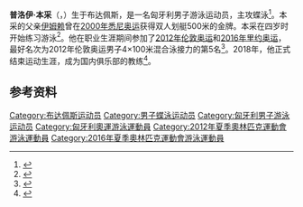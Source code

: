 {{NoteTA|G1=Aquatics}}
{{Infobox swimmer
| name           = 普洛伊·本采
| image          = 
| nationality    = {{HUN}}
| strokes        = [[蝶泳|蝶泳]]
| birth_date     = {{Birth date and age|1991|10|27|df=y}}
| birth_place    = {{HUN}}[[布达佩斯|布达佩斯]]
| show-medals    = yes
| medaltemplates =
{{MedalSport|男子[[游泳|游泳]]}}
{{MedalCountry|{{HUN}}}}
{{MedalCompetition|[[欧洲游泳锦标赛|欧洲游泳锦标赛]]}}
{{MedalBronze|[[2014年欧洲游泳锦标赛|2014 柏林]]|4×100米混合泳接力}}
{{MedalCompetition|欧洲青年游泳锦标赛}}
{{MedalSilver|2009 布拉格|100米蝶泳}}
{{MedalBronze|2009 布拉格|4×100米混合泳接力}}
}}
{{Eastern name order|匈牙利语|匈牙利人名}}
'''普洛伊·本采'''（{{lang-hu|Pulai Bence}}，{{bd|1991年|10月27日||}}）生于布达佩斯，是一名匈牙利男子游泳运动员，主攻蝶泳<ref>{{cite web|url=http://www.london2012.com/athlete/pulai-bence-1121250/|title=Bence Pulai|work=London 2012|accessdate=2020-07-29|archiveurl=https://web.archive.org/web/20130426143323/http://www.london2012.com/athlete/pulai-bence-1121250/|archivedate=2013-04-26}}</ref>。本采的父亲[[普洛伊·伊姆赖|伊姆赖]]曾在[[2000年夏季奥林匹克运动会|2000年悉尼奥运]]获得双人划艇500米的金牌。本采在四岁时开始练习游泳<ref>{{cite web|url=http://olimpia.hu/sw-pulai-bence|script-title=hu:Pulai Bence|work={{lang|hu|Magyar Olimpiai Bizottság}}|accessdate=2020-07-29|archiveurl=https://web.archive.org/web/20181201130747/http://olimpia.hu/sw-pulai-bence|archivedate=2018-12-01}}</ref>。他在职业生涯期间参加了[[2012年夏季奥林匹克运动会|2012年伦敦奥运]]和[[2016年夏季奥林匹克运动会|2016年里约奥运]]，最好名次为2012年伦敦奥运男子4×100米混合泳接力的第5名<ref>{{cite web|url=https://www.sports-reference.com/olympics/athletes/pu/bence-pulai-1.html|title=Benci Pulai|work=Sport Reference|accessdate=2020-07-29|archiveurl=https://web.archive.org/web/20200418050444/https://www.sports-reference.com/olympics/athletes/pu/bence-pulai-1.html|archivedate=2020-04-18}}</ref>。2018年，他正式结束运动生涯，成为国内俱乐部的教练<ref>{{cite web|url=https://www.fina.org/athletes/bence-pulai|title=Bence Pulai|work=[[国际游泳联合会|FINA]]|accessdate=2020-07-29|archiveurl=https://archive.today/20200729072703/https://www.fina.org/athletes/bence-pulai|archivedate=2020-07-29|dead-url=no}}</ref>。

==参考资料==
{{Reflist}}

{{DEFAULTSORT:Pulai, Bence}}
[[Category:布达佩斯运动员|Category:布达佩斯运动员]]
[[Category:男子蝶泳运动员|Category:男子蝶泳运动员]]
[[Category:匈牙利男子游泳运动员|Category:匈牙利男子游泳运动员]]
[[Category:匈牙利奧運游泳運動員|Category:匈牙利奧運游泳運動員]]
[[Category:2012年夏季奧林匹克運動會游泳運動員|Category:2012年夏季奧林匹克運動會游泳運動員]]
[[Category:2016年夏季奧林匹克運動會游泳運動員|Category:2016年夏季奧林匹克運動會游泳運動員]]